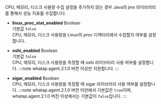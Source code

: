 CPU, 메모리, 디스크 사용량 수집 설정을 추가하지 않는 경우 Java의 jmx 라이브러리를 통해서 성능 지표를 수집합니다.

* **linux_proc_stat_enabled** <span class='type'>Boolean</span><br/>
    기본값 `false`<br/>
    CPU, 메모리, 디스크 사용량을 Linux의 *proc* 디렉터리에서 수집할지 여부를 설정합니다.

* **oshi_enabled** <span class='type'>Boolean</span><br/>
    기본값 `false`<br/>
    CPU, 메모리, 디스크 사용량을 측정할 때 oshi 라이브러리 사용 여부를 설정합니다.
:::note
whatap.agent.2.1.0 버전 이상만 지원합니다.
:::

* **sigar_enabled** <span class='type'>Boolean</span><br/>
    CPU, 메모리, 디스크 사용량을 측정할 때 sigar 라이브러리 사용 여부를 설정합니다.
:::note
whatap.agent.2.1.0 버전 미만에서 기본값은 `true`이며, whatap.agent.2.1.0 버전 이상에서는 기본값이 `false`입니다.
:::